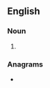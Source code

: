 ==English==

===Noun===
{{head|en|noun form}}

# {{plural of|mumbler|lang=en}}

===Anagrams===
* {{anagrams|en|a=belmmrsu|Brummels}}